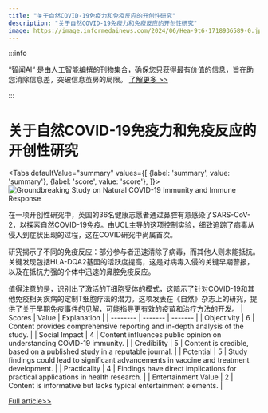 ```yaml
---
title: "关于自然COVID-19免疫力和免疫反应的开创性研究"
description: "关于自然COVID-19免疫力和免疫反应的开创性研究"
image: https://image.informedainews.com/2024/06/Hea-9t6-1718936589-0.jpg
---
```



:::info

“智闻AI“ 是由人工智能编撰的刊物集合，确保您只获得最有价值的信息，旨在助您消除信息差，突破信息茧房的局限。  [了解更多 >>](/)

:::

# 关于自然COVID-19免疫力和免疫反应的开创性研究


<Tabs
	defaultValue="summary"
	values={[
	{label: 'summary', value: 'summary'},
	{label: 'score', value: 'score'},
]}>
<TabItem value="summary">
<img
  src="https://image.informedainews.com/2024/06/Hea-9t6-1718936589-0.jpg"
  alt="Groundbreaking Study on Natural COVID-19 Immunity and Immune Response"
/>



在一项开创性研究中，英国的36名健康志愿者通过鼻腔有意感染了SARS-CoV-2，以探索自然COVID-19免疫。由UCL主导的这项控制实验，细致追踪了病毒从侵入到症状出现的过程，这在COVID研究中尚属首次。

研究揭示了不同的免疫反应：部分参与者迅速清除了病毒，而其他人则未能抵抗。关键发现包括HLA-DQA2基因的活跃度提高，这是对病毒入侵的关键早期警报，以及在抵抗力强的个体中迅速的鼻腔免疫反应。

值得注意的是，识别出了激活的T细胞受体的模式，这暗示了针对COVID-19和其他免疫相关疾病的定制T细胞疗法的潜力。这项发表在《自然》杂志上的研究，提供了关于早期免疫事件的见解，可能指导更有效的疫苗和治疗方法的开发。
</TabItem>
<TabItem value="score">
	| Scores     | Value   | Explanation |
	| -------- | ------- | ------- |
	| Objectivity  | 6    | Content provides comprehensive reporting and in-depth analysis of the study.    |
	| Social Impact | 4     | Content influences public opinion on understanding COVID-19 immunity.    |
	| Credibility    | 5    | Content is credible, based on a published study in a reputable journal.    |
	| Potential    | 5    | Study findings could lead to significant advancements in vaccine and treatment development.    |
	| Practicality    | 4    | Findings have direct implications for practical applications in health research.    |
	| Entertainment Value    | 2    | Content is informative but lacks typical entertainment elements.    |
</TabItem>
</Tabs>

[Full article>>](https://www.cnbeta.com.tw/articles/science/1435502.htm)
